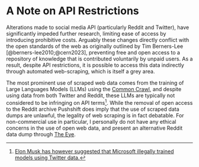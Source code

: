 # A Note on API Restrictions

Alterations made to social media API (particularly Reddit and Twitter), have significantly impeded further research, limiting ease of access by introducing prohibitive costs. Arguably these changes directly conflict with the open standards of the web as originally outlined by Tim Berners-Lee [@berners-lee2010;@cern2023], preventing free and open access to a repository of knowledge that is contributed voluntarily by unpaid users. As a result, despite API restrictions, it is possible to access this data indirectly through automated web-scraping, which is itself a grey area.

The most prominent use of scraped web data comes from the training of Large Languages Models (LLMs) using the [Common Crawl](https://index.commoncrawl.org), and despite using data from both Twitter and Reddit, these LLMs are typically not considered to be infringing on API terms^[[Elon Musk has however suggested that Microsoft illegally trained models using Twitter data.](https://twitter.com/elonmusk/status/1648784955655192577)]. While the removal of open access to the Reddit archive Pushshift does imply that the use of scraped data dumps are unlawful, the legality of web scraping is in fact debatable. For non-commercial use in particular, I personally do not have any ethical concerns in the use of open web data, and present an alternative Reddit data dump through [The Eye](https://the-eye.eu/redarcs/).
